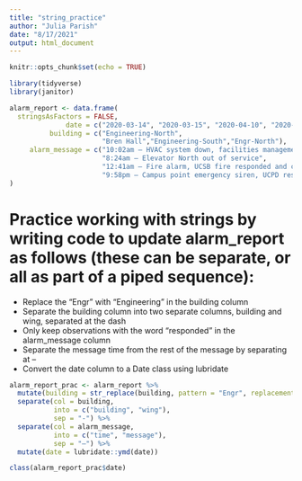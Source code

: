 ```yaml
---
title: "string_practice"
author: "Julia Parish"
date: "8/17/2021"
output: html_document
---
```


```r
knitr::opts_chunk$set(echo = TRUE)

library(tidyverse)
library(janitor)

```



```r
alarm_report <- data.frame(
  stringsAsFactors = FALSE,
              date = c("2020-03-14", "2020-03-15", "2020-04-10", "2020-04-18"),
          building = c("Engineering-North",
                       "Bren Hall","Engineering-South","Engr-North"),
     alarm_message = c("10:02am – HVAC system down, facilities management alerted",
                       "8:24am – Elevator North out of service",
                       "12:41am – Fire alarm, UCSB fire responded and cleared",
                       "9:58pm – Campus point emergency siren, UCPD responded")
)

```

# Practice working with strings by writing code to update alarm_report as follows (these can be separate, or all as part of a piped sequence):
- Replace the “Engr” with “Engineering” in the building column
- Separate the building column into two separate columns, building and wing, separated at the dash
- Only keep observations with the word “responded” in the alarm_message column
- Separate the message time from the rest of the message by separating at --
- Convert the date column to a Date class using lubridate

```r
alarm_report_prac <- alarm_report %>% 
  mutate(building = str_replace(building, pattern = "Engr", replacement = "Engineering")) %>% 
  separate(col = building,
           into = c("building", "wing"),
           sep = "-") %>% 
  separate(col = alarm_message,
           into = c("time", "message"),
           sep = "–") %>% 
  mutate(date = lubridate::ymd(date))

class(alarm_report_prac$date)

```



